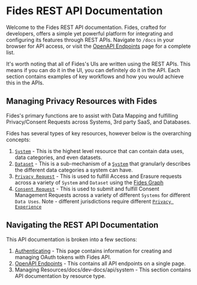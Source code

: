 # Fides REST API Documentation

Welcome to the Fides REST API documentation. Fides, crafted for developers, offers a simple yet powerful platform for integrating and configuring its features through REST APIs. Navigate to `/docs` in your browser for API access, or visit the [OpenAPI Endpoints](/docs/dev-docs/api/list) page for a complete list.

It's worth noting that all of Fides's UIs are written using the REST APIs. This means if you can do it in the UI, you can definitely do it in the API. Each section contains examples of key workflows and how you would achieve this in the APIs. 

## Managing Privacy Resources with Fides

Fides's primary functions are to assist with Data Mapping and fulfilling Privacy/Consent Requests across Systems, 3rd party SaaS, and Databases. 

Fides has several types of key resources, however below is the overarching concepts: 
1. [`System`](/docs/dev-docs/api/manage/system) - This is the highest level resource that can contain data uses, data categories, and even datasets.
2. [`Dataset`](/docs/dev-docs/api/manage/dataset) - This is a sub-mechanism of a [`System`](/docs/dev-docs/api/manage/system) that granularly describes the different data categories a system can have. 
3. [`Privacy Request`](/docs/dev-docs/api/manage/privacy-request) - This is used to fulfill Access and Erasure requests across a variety of `System` and `Dataset` using the [Fides Graph](/docs/dev-docs/configuration/privacy-requests/graphs)
4. [`Consent Request`](/docs/dev-docs/api/manage/privacy-experience) - This is used to submit and fulfill Consent Management Requests across a variety of different `Systems` for different `Data Uses`. Note - different jurisdictions require different [`Privacy Experience`](/docs/dev-docs/api/manage/privacy-experience)


## Navigating the REST API Documentation
This API documentation is broken into a few sections:

1. [Authenticating](/docs/dev-docs/api/auth) - This page contains information for creating and managing OAuth tokens with Fides API.
2. [OpenAPI Endpoints](/docs/dev-docs/api/list) - This contains all API endpoints on a single page. 
3. Managing Resources/docs/dev-docs/api/system - This section contains API documentation by resource type. 

